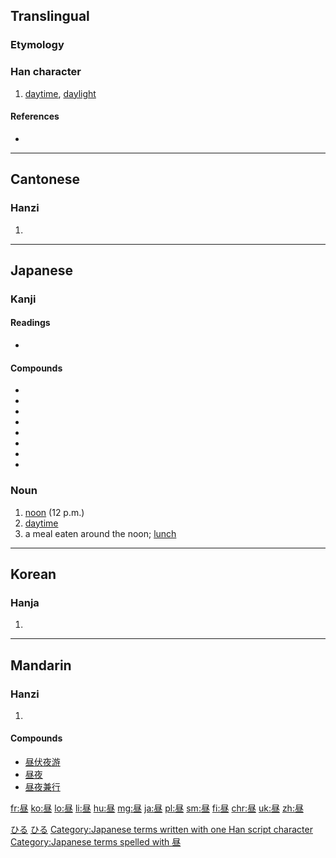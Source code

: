 {{also|晝}}
==Translingual==

===Etymology===
{{Han simp|晝|f=聿|t=尺}}

===Han character===
{{Han char|rn=72|rad=日|as=05|sn=9|four=|canj=尸人日一 (SOAM)|ids=⿵[[尺]][[旦]]}}

# [[daytime]], [[daylight]]

====References====
* {{Han ref|kx=0494.181|dkj=13886|dj=0859.070|hdz=21504.030|uh=663C|ud=26172}}

----

==Cantonese==

===Hanzi===
{{yue-hanzi|jyut=zau3|y=jau3|tra=晝}}

# {{defn|lang=yue|sort=日05}}

----

==Japanese==

===Kanji===
{{ja-kanji|grade=2|rs=日05|style=s|kyu=晝}}

====Readings====
* {{ja-readings
|on=[[ちゅう]] (chū) < [[ちう]] (chiu)
|kun=[[ひる]] (hiru)}}

====Compounds====
* {{l|ja|昼御飯|gloss=lunch|tr=ひるごはん, hirugohan}}
* {{l|ja|昼間人口}}
* {{l|ja|昼食|gloss=lunch|tr=ちゅうしょく, chūshoku}}
* {{l|ja|昼夜}}
* {{l|ja|昼餉}}
* {{l|ja|昼下がり}}
* {{l|ja|白昼}}
* {{l|ja|真昼}}

===Noun===
{{ja-noun|k|hira=ひる|rom=hiru}}

# [[noon]] (12 p.m.)
# [[daytime]]
# a meal eaten around the noon; [[lunch]]

[[Category:1000 Japanese basic words|ひる]]
[[Category:ja:Time|ひる]]
[[Category:Japanese terms written with one Han script character]]
[[Category:Japanese terms spelled with 昼]]
----

==Korean==

===Hanja===
{{ko-hanja|hangeul=주|eumhun=|rv=ju|mr=chu|y=cwu}}

# {{defn|lang=ko|sort=日05}}

----

==Mandarin==

===Hanzi===
{{cmn-hanzi|tra=晝|pin=[[zhòu]] ([[zhou4]])|wg=chou<sup>4</sup>}}

# {{defn|lang=cmn|sort=日05}}

====Compounds====
* [[昼伏夜游]]
* [[昼夜]]
* [[昼夜兼行]]

[[fr:昼]]
[[ko:昼]]
[[lo:昼]]
[[li:昼]]
[[hu:昼]]
[[mg:昼]]
[[ja:昼]]
[[pl:昼]]
[[sm:昼]]
[[fi:昼]]
[[chr:昼]]
[[uk:昼]]
[[zh:昼]]